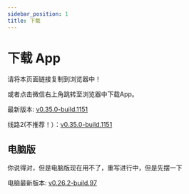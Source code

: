 ```yaml
---
sidebar_position: 1
title: 下载
---
```



# 下载 App

请将本页面链接复制到浏览器中！

或者点击微信右上角跳转至浏览器中下载App。

最新版本: [v0.35.0-build.1151](https://app-dist-1307054264.file.myqcloud.com/actions/prescore_flutter/151/apk/app-release-signed.apk)

线路2(不推荐！）：[v0.35.0-build.1151](https://dl.bjbybbs.com/actions/prescore_flutter/151/apk/app-release-signed.apk)

## 电脑版

你说得对，但是电脑版现在用不了，重写进行中，但是先摆一下

电脑最新版本: [v0.26.2-build.97](https://matrix-dl.bjbybbs.com/without-ci/prescore-flutter-windows/SRInstaller-v0.26.2.exe)
